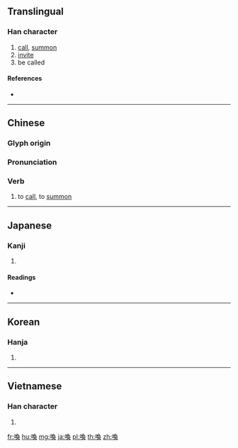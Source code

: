 {{character info/new}}
{{also|唤}}
==Translingual==

===Han character===
{{Han char|rn=30|rad=口|as=09|sn=12|four=67034|canj=RNBK|ids=⿰口奐}}

# [[call]], [[summon]]
# [[invite]]
# be called

====References====
* {{Han ref|kx=0199.010|dkj=03953|dj=0420.250|hdz=10658.061|uh=559A|ud=21914|bh=B3EA|bd=46058}}

----

==Chinese==
{{zh-forms|s=唤}}

===Glyph origin===
{{Han etym}}

===Pronunciation===
{{zh-pron
|m=huàn
|c=wun6
|h=pfs=
|md=
|mn=
|w=
|mc=y
|oc=y
|cat=v
}}

===Verb===
{{zh-verb}}

# to [[call]], to [[summon]]

----

==Japanese==

===Kanji===
{{ja-kanji|grade=c|rs=口09}}

# {{defn|lang=ja|sort=口09}}

====Readings====
* {{ja-readings|goon=[[かん]] (kan)|kanon=[[かん]] (kan)|nanori=[[よぶ]] (yobu)|kun=[[よぶ]] (yobu)}}

----

==Korean==

===Hanja===
{{ko-hanja|hangeul=환|rv=hwan|mr=hwan}}

# {{defn|lang=ko|sort=口09}}

----

==Vietnamese==

===Han character===
{{vi-hantu|hoán|rs=口09}}

# {{defn|vi}}

[[fr:喚]]
[[hu:喚]]
[[mg:喚]]
[[ja:喚]]
[[pl:喚]]
[[th:喚]]
[[zh:喚]]